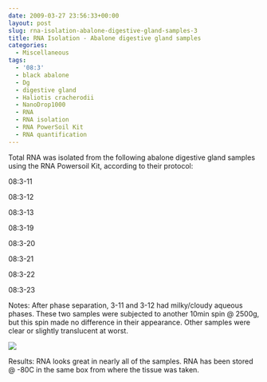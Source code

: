 ```yaml
---
date: 2009-03-27 23:56:33+00:00
layout: post
slug: rna-isolation-abalone-digestive-gland-samples-3
title: RNA Isolation - Abalone digestive gland samples
categories:
  - Miscellaneous
tags:
  - '08:3'
  - black abalone
  - Dg
  - digestive gland
  - Haliotis cracherodii
  - NanoDrop1000
  - RNA
  - RNA isolation
  - RNA PowerSoil Kit
  - RNA quantification
---
```


Total RNA was isolated from the following abalone digestive gland samples using the RNA Powersoil Kit, according to their protocol:

08:3-11

08:3-12

08:3-13

08:3-19

08:3-20

08:3-21

08:3-22

08:3-23

Notes: After phase separation, 3-11 and 3-12 had milky/cloudy aqueous phases. These two samples were subjected to another 10min spin @ 2500g, but this spin made no difference in their appearance. Other samples were clear or slightly translucent at worst.

![](https://eagle.fish.washington.edu/Arabidopsis/RNA%20Spec%20Readings/20090330%20RNA%20SJW.jpg)

Results: RNA looks great in nearly all of the samples. RNA has been stored @ -80C in the same box from where the tissue was taken.
